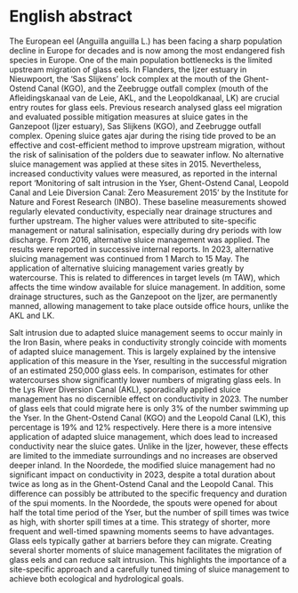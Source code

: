 \benglish

# English abstract {.unnumbered}

The European eel (Anguilla anguilla L.) has been facing a sharp population decline in Europe for decades and is now among the most endangered fish species in Europe. One of the main population bottlenecks is the limited upstream migration of glass eels. In Flanders, the Ijzer estuary in Nieuwpoort, the ‘Sas Slijkens’ lock complex at the mouth of the Ghent-Ostend Canal (KGO), and the Zeebrugge outfall complex (mouth of the Afleidingskanaal van de Leie, AKL, and the Leopoldkanaal, LK) are crucial entry routes for glass eels. Previous research analysed glass eel migration and evaluated possible mitigation measures at sluice gates in the Ganzepoot (Ijzer estuary), Sas Slijkens (KGO), and Zeebrugge outfall complex. Opening sluice gates ajar during the rising tide proved to be an effective and cost-efficient method to improve upstream migration, without the risk of salinisation of the polders due to seawater inflow. No alternative sluice management was applied at these sites in 2015. Nevertheless, increased conductivity values were measured, as reported in the internal report ‘Monitoring of salt intrusion in the Yser, Ghent-Ostend Canal, Leopold Canal and Leie Diversion Canal: Zero Measurement 2015’ by the Institute for Nature and Forest Research (INBO). These baseline measurements showed regularly elevated conductivity, especially near drainage structures and further upstream. The higher values were attributed to site-specific management or natural salinisation, especially during dry periods with low discharge. From 2016, alternative sluice management was applied. The results were reported in successive internal reports. In 2023, alternative sluicing management was continued from 1 March to 15 May. The application of alternative sluicing management varies greatly by watercourse. This is related to differences in target levels (m TAW), which affects the time window available for sluice management. In addition, some drainage structures, such as the Ganzepoot on the Ijzer, are permanently manned, allowing management to take place outside office hours, unlike the AKL and LK.

Salt intrusion due to adapted sluice management seems to occur mainly in the Iron Basin, where peaks in conductivity strongly coincide with moments of adapted sluice management. This is largely explained by the intensive application of this measure in the Yser, resulting in the successful migration of an estimated 250,000 glass eels. In comparison, estimates for other watercourses show significantly lower numbers of migrating glass eels. In the Lys River Diversion Canal (AKL), sporadically applied sluice management has no discernible effect on conductivity in 2023. The number of glass eels that could migrate here is only 3% of the number swimming up the Yser. In the Ghent-Ostend Canal (KGO) and the Leopold Canal (LK), this percentage is 19% and 12% respectively. Here there is a more intensive application of adapted sluice management, which does lead to increased conductivity near the sluice gates. Unlike in the Ijzer, however, these effects are limited to the immediate surroundings and no increases are observed deeper inland. In the Noordede, the modified sluice management had no significant impact on conductivity in 2023, despite a total duration about twice as long as in the Ghent-Ostend Canal and the Leopold Canal. This difference can possibly be attributed to the specific frequency and duration of the spui moments. In the Noordede, the spouts were opened for about half the total time period of the Yser, but the number of spill times was twice as high, with shorter spill times at a time. This strategy of shorter, more frequent and well-timed spawning moments seems to have advantages. Glass eels typically gather at barriers before they can migrate. Creating several shorter moments of sluice management facilitates the migration of glass eels and can reduce salt intrusion. This highlights the importance of a site-specific approach and a carefully tuned timing of sluice management to achieve both ecological and hydrological goals.

\eenglish
